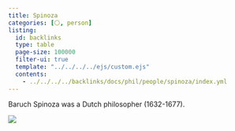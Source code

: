 ```yaml
---
title: Spinoza
categories: [⚪, person]
listing:
  id: backlinks
  type: table
  page-size: 100000
  filter-ui: true
  template: "../../../../ejs/custom.ejs"
  contents:
    - ../../../../backlinks/docs/phil/people/spinoza/index.yml
---
```


Baruch Spinoza was a Dutch philosopher (1632-1677).

![](/images/headshots/spinoza.jpeg)

